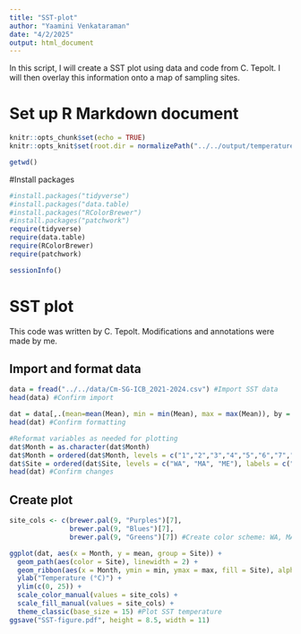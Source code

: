 ```yaml
---
title: "SST-plot"
author: "Yaamini Venkataraman"
date: "4/2/2025"
output: html_document
---
```


In this script, I will create a SST plot using data and code from C. Tepolt. I will then overlay this information onto a map of sampling sites.

# Set up R Markdown document

```r
knitr::opts_chunk$set(echo = TRUE)
knitr::opts_knit$set(root.dir = normalizePath("../../output/temperature-conditions/")) #Set root directory
```

```r
getwd()
```

#Install packages

```r
#install.packages("tidyverse")
#install.packages("data.table)
#install.packages("RColorBrewer")
#install.packages("patchwork")
require(tidyverse)
require(data.table)
require(RColorBrewer)
require(patchwork)
```

```r
sessionInfo()
```

# SST plot

This code was written by C. Tepolt. Modifications and annotations were made by me.

## Import and format data

```r
data = fread("../../data/Cm-SG-ICB_2021-2024.csv") #Import SST data
head(data) #Confirm import
```

```r
dat = data[,.(mean=mean(Mean), min = min(Mean), max = max(Mean)), by = .(Site, Month)] #Calculate mean, min, and max by site and month over the multiple years of data used
head(dat) #Confirm formatting
```

```r
#Reformat variables as needed for plotting
dat$Month = as.character(dat$Month)
dat$Month = ordered(dat$Month, levels = c("1","2","3","4","5","6","7","8","9","10","11","12"), labels = c("Jan","Feb","Mar","Apr","May","Jun","Jul","Aug","Sep","Oct","Nov","Dec"))
dat$Site = ordered(dat$Site, levels = c("WA", "MA", "ME"), labels = c("Willapa Bay, WA", "Buzzards Bay, MA", "Harpswell Sound, ME"))
head(dat) #Confirm changes
```

## Create plot

```r
site_cols <- c(brewer.pal(9, "Purples")[7],
               brewer.pal(9, "Blues")[7],
               brewer.pal(9, "Greens")[7]) #Create color scheme: WA, MA, ME
```

```r
ggplot(dat, aes(x = Month, y = mean, group = Site)) +
  geom_path(aes(color = Site), linewidth = 2) +
  geom_ribbon(aes(x = Month, ymin = min, ymax = max, fill = Site), alpha = 0.5) +
  ylab("Temperature (°C)") +
  ylim(c(0, 25)) +
  scale_color_manual(values = site_cols) +
  scale_fill_manual(values = site_cols) +
  theme_classic(base_size = 15) #Plot SST temperature
ggsave("SST-figure.pdf", height = 8.5, width = 11)
```

